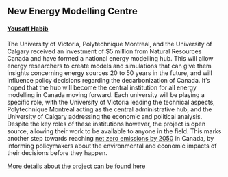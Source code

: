 ## New Energy Modelling Centre

#### [Yousaff Habib](https://www.linkedin.com/in/yousaff-habib-6684891a5/)

The University of Victoria, Polytechnique Montreal, and the University of Calgary received an investment of $5 million from Natural Resources Canada and have formed a national energy modelling hub.  This will allow energy researchers to create models and simulations that can give them insights concerning energy sources 20 to 50 years in the future, and will influence policy decisions regarding the decarbonization of Canada. It's hoped that the hub will become the central institution for all energy modelling in Canada moving forward. Each university will be playing a specific role, with the University of Victoria leading the technical aspects, Polytechnique Montreal acting as the central administrative hub, and the University of Calgary addressing the economic and political analysis. Despite the key roles of these institutions however, the project is open source, allowing their work to be available to anyone in the field. This marks another step towards reaching [net zero emissions by 2050](https://www.canada.ca/en/services/environment/weather/climatechange/climate-plan/net-zero-emissions-2050.html) in Canada, by informing policymakers about the environmental and economic impacts of their decisions before they happen.

[More details about the project can be found here](https://www.uvic.ca/news/topics/2022+energy-transition-madeleine-mcpherson+news)
<!-- <br> -->


